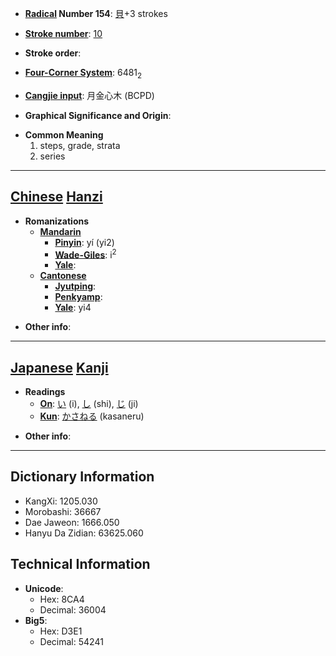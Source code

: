 * '''[[Wiktionary:Chinese radical index| Radical]] Number 154''': [[Wiktionary:Chinese radical index 貝|貝]]+3 strokes

* '''[[Wiktionary:Chinese total strokes index|Stroke number]]''': [[Wiktionary:Chinese total strokes index 10|10]]

* '''Stroke order''': 

* '''[[Wiktionary:Chinese four corner index|Four-Corner System]]''': 6481<sub>2</sub>

* '''[[Wiktionary:Chinese Cangjie index|Cangjie input]]''': 月金心木 (BCPD)

* '''Graphical Significance and Origin''': 

* '''Common Meaning'''
*#steps, grade, strata
*# series


----

== [[Chinese]] [[Hanzi]] ==

* '''Romanizations'''
** '''[[Mandarin]]'''
*** '''[[Pinyin]]''': yí (yi2)
*** '''[[Wade-Giles]]''': i<sup>2</sup>
*** '''[[Yale]]''': 
** '''[[Cantonese]]'''
*** '''[[Jyutping]]''':
*** '''[[Penkyamp]]''': 
*** '''[[Yale]]''': yi4

* '''Other info''': 

----

== [[Japanese]] [[Kanji]] ==

* '''Readings'''
** '''[[On]]''': [[い]] (i), [[し]] (shi), [[じ]] (ji)
** '''[[Kun]]''': [[かさねる]] (kasaneru)

* '''Other info''':  

----

== Dictionary Information ==

* KangXi: 1205.030
* Morobashi: 36667
* Dae Jaweon: 1666.050
* Hanyu Da Zidian: 63625.060

== Technical Information ==

* '''Unicode''':
** Hex: 8CA4
** Decimal: 36004
* '''Big5''':
** Hex: D3E1
** Decimal: 54241